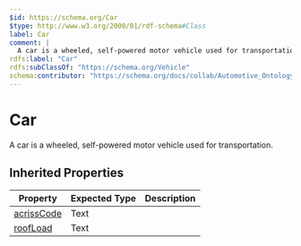 ```yaml
---
$id: https://schema.org/Car
$type: http://www.w3.org/2000/01/rdf-schema#Class
label: Car
comment: |
  A car is a wheeled, self-powered motor vehicle used for transportation.
rdfs:label: "Car"
rdfs:subClassOf: "https://schema.org/Vehicle"
schema:contributor: "https://schema.org/docs/collab/Automotive_Ontology_Working_Group"
---
```


# Car

A car is a wheeled, self-powered motor vehicle used for transportation.

## Inherited Properties

| Property | Expected Type | Description |
| --- | --- | --- |
| [acrissCode](https://schema.org/acrissCode) | Text |  |
| [roofLoad](https://schema.org/roofLoad) | Text |  |
